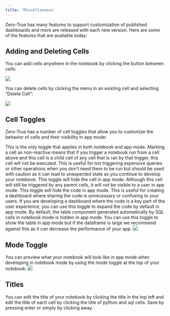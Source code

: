 ```yaml
---
title: 'Miscellaneous'
---
```


<Note>
  Zero-True has many features to support customization of published dashboards and more are released with each new version. Here are some of the features that are available today:
</Note>

## Adding and Deleting Cells

You can add cells anywhere in the notebook by clicking the button between cells:

<Frame>
  <img src="/images/cell_features.png" />
</Frame>

You can delete cells by clicking the menu in an existing cell and selecting “Delete Cell”:

<Frame>
  <img src="/images/delete_cell.png" />
</Frame>

## Cell Toggles

<Info>Zero-True has a number of cell toggles that allow you to customize the behavior of cells and their visibility in app mode:</Info>


<Steps>
  <Step title="Non-Reactive (Python/SQL cells)">
    This is the only toggle that applies in both notebook and app mode. Marking a cell as non-reactive means that if you trigger a notebook run from a cell above and this cell is a child cell of any cell that is ran by that trigger, this cell will not be executed. This is useful for not triggering expensive queries or other operations when you don’t need them to be run but should be used with caution as it can lead to unexpected state as you continue to develop your notebook.
  </Step>
  <Step title="Hide Cell (All cells)">
    This toggle will hide the cell in app mode. Although this cell will still be triggered by any parent cells, it will not be visible to a user in app mode.
  </Step>
  <Step title="Hide Code (Python/SQL cells)">
    This toggle will hide the code in app mode. This is useful for creating a dashboard where sharing the code is unnecessary or confusing to your users.
  </Step>
  <Step title="Expand Code (Python/SQL cells)">
    If you are developing a dashboard where the code is a key part of the user experience, you can use this toggle to expand the code by default in app mode.
  </Step>
  <Step title="Show Table (SQL cells)">
    By default, the table component generated automatically by SQL cells in notebook mode is hidden in app mode. You can use this toggle to show the table in app mode but if the dataframe is large we recommend against this as it can decrease the performance of your app.
  </Step>
</Steps>

<Frame>
  <img src="/images/cell_toggles.png" />
</Frame>

## Mode Toggle

<Card>
You can preview what your notebook will look like in app mode when developing in notebook mode by using the mode toggle at the top of your notebook:
</Card>

<Frame>
  <img src="/images/mode_toggle.png" />
</Frame>

## Titles

<Card>
  You can edit the title of your notebook by clicking the title in the top left and edit the title of each cell by clicking the title of python and sql cells. Save by pressing enter or simply by clicking away.
</Card>




